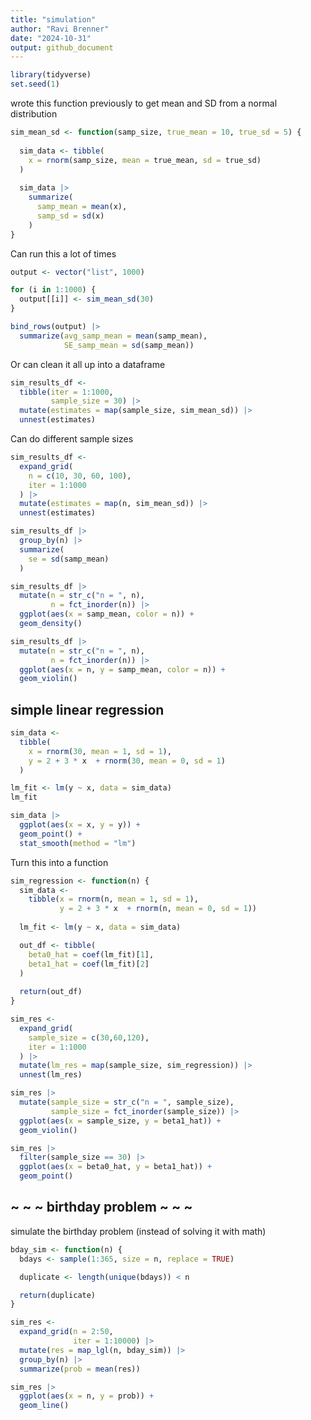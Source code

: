 ```yaml
---
title: "simulation"
author: "Ravi Brenner"
date: "2024-10-31"
output: github_document
---
```


```r
library(tidyverse)
set.seed(1)
```

wrote this function previously to get mean and SD from a normal distribution
```r
sim_mean_sd <- function(samp_size, true_mean = 10, true_sd = 5) {
  
  sim_data <- tibble(
    x = rnorm(samp_size, mean = true_mean, sd = true_sd)
  )
  
  sim_data |>
    summarize(
      samp_mean = mean(x),
      samp_sd = sd(x)
    )
}
```

Can run this a lot of times
```r
output <- vector("list", 1000)

for (i in 1:1000) {
  output[[i]] <- sim_mean_sd(30)
}

bind_rows(output) |>
  summarize(avg_samp_mean = mean(samp_mean),
            SE_samp_mean = sd(samp_mean))
```

Or can clean it all up into a dataframe
```r
sim_results_df <- 
  tibble(iter = 1:1000,
         sample_size = 30) |>
  mutate(estimates = map(sample_size, sim_mean_sd)) |>
  unnest(estimates)
```

Can do different sample sizes
```r
sim_results_df <- 
  expand_grid(
    n = c(10, 30, 60, 100),
    iter = 1:1000
  ) |>
  mutate(estimates = map(n, sim_mean_sd)) |>
  unnest(estimates)
```

```r
sim_results_df |>
  group_by(n) |>
  summarize(
    se = sd(samp_mean)
  )
```

```r
sim_results_df |>
  mutate(n = str_c("n = ", n),
         n = fct_inorder(n)) |>
  ggplot(aes(x = samp_mean, color = n)) +
  geom_density()

sim_results_df |>
  mutate(n = str_c("n = ", n),
         n = fct_inorder(n)) |>
  ggplot(aes(x = n, y = samp_mean, color = n)) +
  geom_violin()
```


## simple linear regression
```r
sim_data <- 
  tibble(
    x = rnorm(30, mean = 1, sd = 1),
    y = 2 + 3 * x  + rnorm(30, mean = 0, sd = 1)
  ) 

lm_fit <- lm(y ~ x, data = sim_data)
lm_fit

sim_data |>
  ggplot(aes(x = x, y = y)) + 
  geom_point() + 
  stat_smooth(method = "lm")
```

Turn this into a function
```r
sim_regression <- function(n) {
  sim_data <-
    tibble(x = rnorm(n, mean = 1, sd = 1),
           y = 2 + 3 * x  + rnorm(n, mean = 0, sd = 1))
  
  lm_fit <- lm(y ~ x, data = sim_data)

  out_df <- tibble(
    beta0_hat = coef(lm_fit)[1],
    beta1_hat = coef(lm_fit)[2]
  )
  
  return(out_df)
}

sim_res <- 
  expand_grid(
    sample_size = c(30,60,120),
    iter = 1:1000
  ) |>
  mutate(lm_res = map(sample_size, sim_regression)) |>
  unnest(lm_res)

sim_res |>
  mutate(sample_size = str_c("n = ", sample_size),
         sample_size = fct_inorder(sample_size)) |>
  ggplot(aes(x = sample_size, y = beta1_hat)) +
  geom_violin()

sim_res |>
  filter(sample_size == 30) |>
  ggplot(aes(x = beta0_hat, y = beta1_hat)) +
  geom_point()
```

## ~ ~ ~ birthday problem ~ ~ ~
simulate the birthday problem (instead of solving it with math)

```r
bday_sim <- function(n) {
  bdays <- sample(1:365, size = n, replace = TRUE)

  duplicate <- length(unique(bdays)) < n

  return(duplicate)
}

sim_res <-
  expand_grid(n = 2:50,
              iter = 1:10000) |>
  mutate(res = map_lgl(n, bday_sim)) |>
  group_by(n) |>
  summarize(prob = mean(res))

sim_res |>
  ggplot(aes(x = n, y = prob)) +
  geom_line()
```


